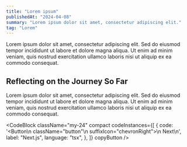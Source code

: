 ```yaml
---
title: "Lorem ipsum"
publishedAt: "2024-04-08"
summary: "Lorem ipsum dolor sit amet, consectetur adipiscing elit."
tag: "Lorem"
---
```


Lorem ipsum dolor sit amet, consectetur adipiscing elit. Sed do eiusmod tempor incididunt ut labore et dolore magna aliqua. Ut enim ad minim veniam, quis nostrud exercitation ullamco laboris nisi ut aliquip ex ea commodo consequat.

## Reflecting on the Journey So Far

Lorem ipsum dolor sit amet, consectetur adipiscing elit. Sed do eiusmod tempor incididunt ut labore et dolore magna aliqua. Ut enim ad minim veniam, quis nostrud exercitation ullamco laboris nisi ut aliquip ex ea commodo consequat.

<CodeBlock
  className="my-24"
  compact
  codeInstances={[
    {
      code: '<Button\n    className="button"\n    suffixIcon="chevronRight">\n    Next\n</Button>',
      label: "Next.js",
      language: "tsx",
    },
  ]}
  copyButton
/>
